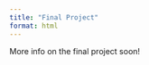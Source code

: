 ```yaml
---
title: "Final Project"
format: html
---
```


More info on the final project soon!

<!--

# Survival Analysis Project

## Health Evaluation and Linkage to Primary Care
The HELP study was a clinical trial for adult inpatients recruited from a detoxification unit. Patients with no primary care physician were randomized to receive a multidisciplinary assessment and a brief motivational intervention or usual care, with the goal of linking them to primary medical care.


The primary endpoint was whether or not the individual connected to primary care.  That is, the "event" of interest is an appointment with a primary care physician.


#### Primay Reference:
Samet JH, Larson MJ, Horton NJ, Doyle K, Winter M, and Saitz R. <a href = "https://pubmed.ncbi.nlm.nih.gov/12653820/" target = "_blank">Linking alcohol and drug-dependent adults to primary medical care: A randomized controlled trial of a multi-disciplinary health intervention in a detoxification unit</a>. **Addiction**, 2003; 98(4):509-516. (You should be able to access the article through the Claremont Colleges Library after you login.)


### Data
is comma delimited at <a href = "https://pomona.box.com/s/nty3oxpb8db1y763l6uusxtq4gukbcev" target = "_blank">https://pomona.box.com/s/nty3oxpb8db1y763l6uusxtq4gukbcev</a>

The data can be loaded in directly from Box using:

```r
#| warning: false
#| message: false

HELPdata <- readr::read_csv("https://pomona.box.com/shared/static/nty3oxpb8db1y763l6uusxtq4gukbcev",
                     na=c("NA", ""))
```


Please use the above dataset in your analysis.  However, feel free to look at the many variables that are described in the related dataset `HELPfull` (available in the **mosaic** package).  Some things to notice:

* The treatment variable (intervention) is called `group`.
* The primary endpoint is marked by time: `dayslink` and censoring indicator: `linkstatus`.
* While there is certainly interest in the intervention, there is room for additional demographic variables to be associated with linking to primary care.
* The goal of the semester project is to create a Cox Proportional Hazard model which uses explanatory variables to model hazard of "event".

### Due Dates
* **Wednesday, April 23**. Post to Canvas both the Quarto file and the corresponding pdf document:  
   * Include the names of the individuals in the group.
   * Some sort of EDA (exploratory data analysis).  Do not print the data, but do something that indicates you've uploaded the data and know what some of the variables are.  You might have some summary statistics or a graph.  The idea here is to explore the variables, not to run survival curves.  What can you learn about the many many variables?  How do they relate to one another?  What about all the missingness? This is *not* an extensive assignment.  [Again, the question here is not about the response variable, it's about all the predictor variables.  Learn about the dataset!]
   * Outline the "something new" part of the assignment.  You should indicate who is doing what, what resources each of you will use to learn about your new topic, and a few sentences on what the topic is or how it relates to survival analysis / the analysis at hand.  Additionally, for each "new" thing, provide 1-2 sentences describing what will be **challenging** about learning something new.

* (Optional) **Monday, May 5**. If you would like me to look at / provide feedback for a completed rough draft, you should turn in the completed draft before May 1st. (If you are a graduating senior who would like feedback, please provide me a draft by **Friday, May 2nd**.)

* **Wednesday, May 7**. Last day of class, each person / group will present their visualization, and there will be secret ballot voting for the best visualization of the data / model.

* **Friday, May 16**.  Complete assignment is due (turn in **both** the qmd and knitted pdf to Canvas). (If you are a graduating senior, the final assignment is due by **noon on Thursday, May 8**.)

## Assignment
The analysis should be done in a complete Quarto file and posted to your Canvas dropbox.   The final report should address the following tasks below but should not enumerate the tasks.


1. Exploratory data analysis.  Graphical and numerical summaries of the data (both explanatory and response variables).  Do *not* attach every single graph you try.  Instead, choose only a few images that give the reader a sense of the variables and their relationships.
2. Cox PH model.  Using model building techniques, choose a subset of variables (including transformations, interactions, etc.) to find the model which produces the best survival information.  The team whose model is best^[measured by the $c$ index] on a hold-out sample will earn an additional 5 points on the project.  
In the final write-up, make sure the final model is very clearly specified.  
The Cox PH analysis should include: an interpretation of your final survival model including a discussion of the sign of the coefficients (note:  feel free to use interactions)  Which variable(s) are in?  Which are out?  What do you conclude about linking to primary care?  Is there anything worth mentioning about how you got to your final model? What can you say about causation?  What can you say about generalizing to a larger population?

3. Something new.  Each individual in the class will learn a new idea related to survival analysis (see below).   The new part will be assessed on your ability to explain the new idea.  That is, you must indicate a complete understanding of the topic as well as an adequate use of the method applied to the dataset.

4. A visualization to enter into the competition.  The visualization could be of the EDA variety, or it could be based on the model / results.  The different visualizations will be presented to the class on the last day of the semester (May 2).  The team whose visualization is best (secret ballot by the class) will earn an additional 5 points on the project.

5. The final report which ties it all together should have an introduction, methods, results, discussion.  The <a href = "https://m150-method-biostat.netlify.app/handout/project_rubric.docx" target = "_blank">grading rubric</a> should help you put together the final written project.


## Something New:
Each individual should have some analysis that goes beyond a Cox PH model.   For your analysis, you should give details of what is going on, how it is relevant, what are the technical conditions, what are the conclusions, etc.  Your analysis should indicate a sense that you understand and that you can communicate the results to a possible client.  Some possible topics to investigate include:

* Investigation of the proportional hazards assumption  (what does the R function `cox.zph()` do?)
* Exponential or Weibull PH regression (parametric survival model)
* Deriving / detailing AIC & BIC for model selection on Cox PH
* Power analysis  (a simulation?)
* Derivation of the sample size calculation for the log rank test (and application to the data)
* An analysis of the Schoenfeld residuals  (**how are they calculated** and why is that calculation relevant?)
* Bootstrapping the survival model (what are the assumptions?  what do you conclude?)
* An analysis of possible time dependent covariates (what should you see? what do you see? do transformations help?)
* An analysis / understanding / simulation of the multiple comparisons issues for assessing many different models (or other exploratory hypotheses).
* Andersen-Gill extension of the Cox PH model for time-varying covariates (available in **rms** R package).  [Note: A-G isn't meant to test PH, per se, but rather it allows for variables that are time varying.]
* Another topic related to survival analysis that you find interesting.

```r
#| echo: false
#| eval: false

%\item
%A description / rationale / derivation of the (early) stopping criteria and why it was used in this study 
%\item
%Time to event plot
```

## R thoughts
* Use Quarto to create a reproducible analysis.  Anyone should be able to run your analysis using only the .qmd file.
* Turn in both .qmd and .pdf files for your final analysis.
* If you are working in pairs, the project is extended in two ways.  1.  You must *both* be able to work on the files.  Ideally, you will share your work via GitHub or other software which tracks changes and coordinates work.  2. You must do *two* new items (one each).
* Note that the event of interest is "visit to primary care physician."
* Be as creative as possible trying to think about how you might like to graphically display the data.  If you come up with a cool idea for a graph but don't know how to implement it, **please let me know, and I will write the code for you!!**
* Please do not re-code the variables or change the variable names outside of R. You may, however, transform (`mutate()`) the variables within your R code (that is, for example, if you wanted to divide months by 12 to have years, or square a variable, etc.).  


#### Assessment:
* Your primary assessment will be based on the above items (modeling, understanding of new topic, additional analysis, interpretation).
* Additionally there will be two competitions.  Winning either will add 5 points (out of 100) to your score.
   * Graphic:  the class will vote on who has the best graphic.
   * Model:  using a holdout sample (I only gave you part of the data), I will assess your final model.  The group whose model best describes the holdout sample (as measured by the <a href = "https://www.ncbi.nlm.nih.gov/pmc/articles/PMC4886856/" target = "_blank">c-index</a>) will win the model prize.

-->

